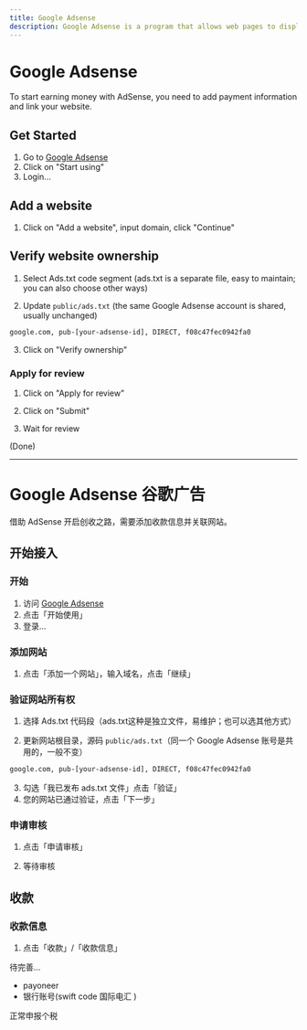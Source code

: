 ```yaml
---
title: Google Adsense
description: Google Adsense is a program that allows web pages to display ads and earn money.
---
```


# Google Adsense

To start earning money with AdSense, you need to add payment information and link your website.

## Get Started

1. Go to [Google Adsense](https://adsense.google.com/)
2. Click on "Start using"
3. Login...

## Add a website

1. Click on "Add a website", input domain, click "Continue"

## Verify website ownership

1. Select Ads.txt code segment (ads.txt is a separate file, easy to maintain; you can also choose other ways)

2. Update `public/ads.txt` (the same Google Adsense account is shared, usually unchanged)

```txt
google.com, pub-[your-adsense-id], DIRECT, f08c47fec0942fa0
```

3. Click on "Verify ownership"

### Apply for review

1. Click on "Apply for review"

2. Click on "Submit"

3. Wait for review

(Done)

---
# Google Adsense 谷歌广告

借助 AdSense 开启创收之路，需要添加收款信息并关联网站。

## 开始接入

### 开始

1. 访问 [Google Adsense](https://adsense.google.com/)
2. 点击「开始使用」
3. 登录...

### 添加网站

1. 点击「添加一个网站」，输入域名，点击「继续」

### 验证网站所有权

1. 选择 Ads.txt 代码段（ads.txt这种是独立文件，易维护；也可以选其他方式）

2. 更新网站根目录，源码 `public/ads.txt`（同一个 Google Adsense 账号是共用的，一般不变）

```txt
google.com, pub-[your-adsense-id], DIRECT, f08c47fec0942fa0
```

3. 勾选「我已发布 ads.txt 文件」点击「验证」
4. 您的网站已通过验证，点击「下一步」

### 申请审核

1. 点击「申请审核」

2. 等待审核

## 收款

### 收款信息

1. 点击「收款」/「收款信息」

待完善...


- payoneer
- 银行账号(swift code 国际电汇 )


正常申报个税